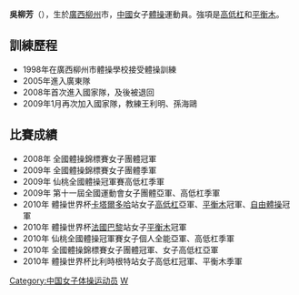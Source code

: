 {{Infobox Gymnast
|gymnastname= 吳柳芳
|fullname  = 吳柳芳
|nickname  = 芳芳
|country   = {{PRC}}
|formercountry= 
|hometown= [[中国|中国]][[廣西省|廣西省]][[柳州市|柳州市]]
|birthdate= {{birth_date_and_age|1994|12|22}}
|birthplace= 
|deathdate=
|deathplace=
|discipline= 女子[[競技體操|競技體操]] 
|headcoach= 王利明
}}

'''吳柳芳'''（{{bd|1994年|12月22日|||W吳}}），生於[[廣西|廣西]][[柳州|柳州]]市，[[中國|中國]]女子[[體操|體操]]運動員。強項是[[高低杠|高低杠]]和[[平衡木|平衡木]]。


== 訓練歷程 ==

*1998年在廣西柳州市體操學校接受體操訓練
*2005年進入廣東隊
*2008年首次進入國家隊，及後被退回
*2009年1月再次加入國家隊，教練王利明、孫海鷗


== 比賽成績 ==

*2008年 全國體操錦標賽女子團體冠軍
*2009年 全國體操錦標賽女子團體季軍
*2009年 仙桃全國體操冠軍賽高低杠季軍
*2009年 第十一屆全國運動會女子團體亞軍、高低杠季軍
*2010年 體操世界杯[[卡塔爾|卡塔爾]][[多哈|多哈]]站女子[[高低杠|高低杠]]亞軍、[[平衡木|平衡木]]冠軍、[[自由體操|自由體操]]冠軍
*2010年 體操世界杯[[法國|法國]][[巴黎|巴黎]]站女子[[平衡木|平衡木]]冠軍
*2010年 仙桃全國體操冠軍賽女子個人全能亞軍、高低杠季軍
*2010年 全國體操錦標賽女子團體冠軍、女子高低杠亞軍
*2010年 體操世界杯比利時根特站女子高低杠冠軍、平衡木季軍


{{DEFAULTSORT:Wu Liufang}}


[[Category:中国女子体操运动员|Category:中国女子体操运动员]]
[[Category:柳州人|W]]
